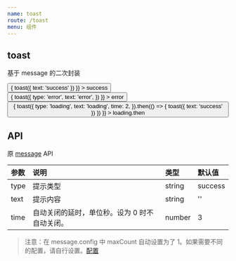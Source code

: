 ```yaml
---
name: toast
route: /toast
menu: 组件
---
```



## toast

基于 message 的二次封装

<Playground>
  <Row>
    <Col span={6}>
      <Button
        onClick={() => {
          toast({ text: 'success' })
        }}
      >
        success
      </Button>
    </Col>
    <Col span={6}>
      <Button
        onClick={() => {
          toast({
            type: 'error',
            text: 'error',
          })
        }}
      >
        error
      </Button>
    </Col>
    <Col span={6}>
      <Button
        onClick={() => {
          toast({
            type: 'loading',
            text: 'loading',
            time: 2,
          }).then(() => {
            toast({ text: 'success' })
          })
        }}
      >
        loading.then
      </Button>
    </Col>
  </Row>
</Playground>

## API

原 [message](https://ant-design.gitee.io/components/message-cn/) API

|参数|说明|类型|默认值|
|:--|:--|:--|:--|
|type|提示类型|string|success|
|text|提示内容|string|''|
|time|自动关闭的延时，单位秒。设为 0 时不自动关闭。|number|3|

> 注意：在 message.config 中 maxCount 自动设置为了 1。如果需要不同的配置，请自行设置。[配置](https://ant-design.gitee.io/components/message-cn/#message.config)